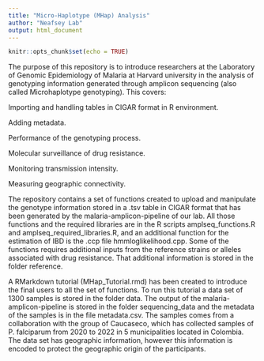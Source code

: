 ```yaml
---
title: "Micro-Haplotype (MHap) Analysis"
author: "Neafsey Lab"
output: html_document
---
```


```r
knitr::opts_chunk$set(echo = TRUE)
```

The purpose of this repository is to introduce researchers at the Laboratory of Genomic Epidemiology of Malaria at Harvard university in the analysis of genotyping information generated through amplicon sequencing (also called Microhaplotype genotyping). This covers:

Importing and handling tables in CIGAR format in R environment.

Adding metadata.

Performance of the genotyping process.

Molecular surveillance of drug resistance.

Monitoring transmission intensity.

Measuring geographic connectivity.

The repository contains a set of functions created to upload and manipulate the genotype information stored in a .tsv table in CIGAR format that has been generated by the malaria-amplicon-pipeline of our lab. All those functions and the required libraries are in the R scripts amplseq_functions.R and amplseq_required_libraries.R, and an additional function for the estimation of IBD is the .ccp file hmmloglikelihood.cpp. Some of the functions requires additional inputs from the reference strains or alleles associated with drug resistance. That additional information is stored in the folder reference.

A RMarkdown tutorial (MHap_Tutorial.rmd) has been created to introduce the final users to all the set of functions. To run this tutorial a data set of 1300 samples is stored in the folder data. The output of the malaria-amplicon-pipeline is stored in the folder sequencing_data and the metadata of the samples is in the file metadata.csv. The samples comes from a collaboration with the group of Caucaseco, which has collected samples of P. falciparum from 2020 to 2022 in 5 municipalities located in Colombia. The data set has geographic information, however this information is encoded to protect the geographic origin of the participants.

